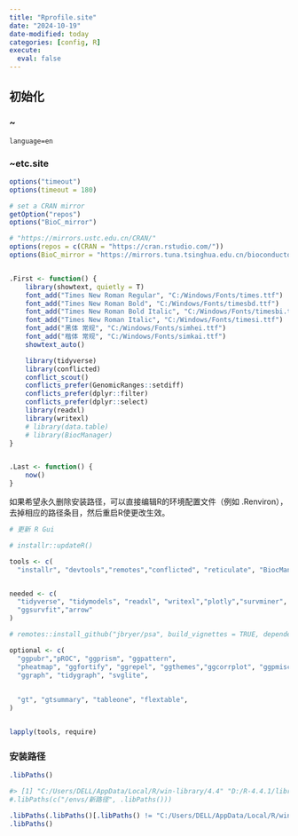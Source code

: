 ```yaml
---
title: "Rprofile.site"
date: "2024-10-19"
date-modified: today
categories: [config, R]
execute: 
  eval: false
---
```


## 初始化

### \~\etc\Rconsole 

```         
language=en
```

### \~etc\Rprofile.site

```r
options("timeout")
options(timeout = 180)

# set a CRAN mirror
getOption("repos")
options("BioC_mirror")

# "https://mirrors.ustc.edu.cn/CRAN/"
options(repos = c(CRAN = "https://cran.rstudio.com/"))
options(BioC_mirror = "https://mirrors.tuna.tsinghua.edu.cn/bioconductor")


.First <- function() {
    library(showtext, quietly = T)
    font_add("Times New Roman Regular", "C:/Windows/Fonts/times.ttf")
    font_add("Times New Roman Bold", "C:/Windows/Fonts/timesbd.ttf")
    font_add("Times New Roman Bold Italic", "C:/Windows/Fonts/timesbi.ttf")
    font_add("Times New Roman Italic", "C:/Windows/Fonts/timesi.ttf")
    font_add("黑体 常规", "C:/Windows/Fonts/simhei.ttf")
    font_add("楷体 常规", "C:/Windows/Fonts/simkai.ttf")
    showtext_auto()

    library(tidyverse)
    library(conflicted)
    conflict_scout()
    conflicts_prefer(GenomicRanges::setdiff)
    conflicts_prefer(dplyr::filter)
    conflicts_prefer(dplyr::select)
    library(readxl)
    library(writexl)
    # library(data.table)
    # library(BiocManager)
}


.Last <- function() {
    now()
}
```

如果希望永久删除安装路径，可以直接编辑R的环境配置文件（例如 .Renviron），去掉相应的路径条目，然后重启R使更改生效。

```r
# 更新 R Gui

# installr::updateR()

tools <- c(
  "installr", "devtools","remotes","conflicted", "reticulate", "BiocManager")


needed <- c(
  "tidyverse", "tidymodels", "readxl", "writexl","plotly","survminer",
  "ggsurvfit","arrow"
)

# remotes::install_github("jbryer/psa", build_vignettes = TRUE, dependencies = "Enhances")

optional <- c(
  "ggpubr","pROC", "ggprism", "ggpattern", 
  "pheatmap", "ggfortify", "ggrepel", "ggthemes","ggcorrplot", "ggpmisc", "ggforce",
  "ggraph", "tidygraph", "svglite",
  
  
  "gt", "gtsummary", "tableone", "flextable",
)


lapply(tools, require)
```

### 安装路径

```r
.libPaths()

#> [1] "C:/Users/DELL/AppData/Local/R/win-library/4.4" "D:/R-4.4.1/library"  
#.libPaths(c("/envs/新路径", .libPaths()))
```

```r
.libPaths(.libPaths()[.libPaths() != "C:/Users/DELL/AppData/Local/R/win-library/4.4"])
.libPaths()
```
